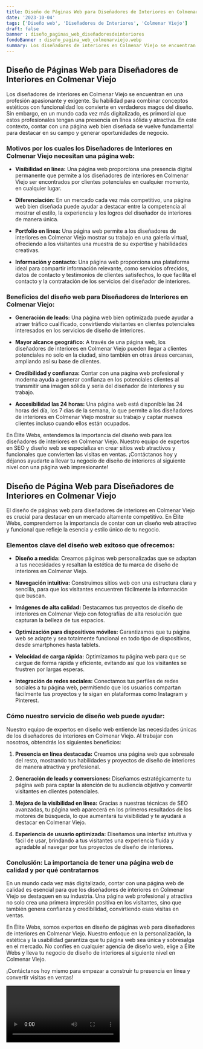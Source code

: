 ```yaml
---
title: Diseño de Páginas Web para Diseñadores de Interiores en Colmenar Viejo
date: '2023-10-04'
tags: ['Diseño web', 'Diseñadores de Interiores', 'Colmenar Viejo']
draft: false
banner : diseño_paginas_web_diseñadoresdeinteriores
fondoBanner : diseño_pagina_web_colmenarviejo.webp
summary: Los diseñadores de interiores en Colmenar Viejo se encuentran en una profesión apasionante y exigente. Su habilidad para combinar conceptos estéticos con funcionalidad los convierte en verdaderos magos del diseño. Sin embargo, en un mundo cada vez más digitalizado, es primordial que estos profesionales tengan una presencia en línea sólida y atractiva. En este contexto, contar con una página web bien diseñada se vuelve fundamental para destacar en su campo y generar oportunidades de negocio.
---
```


## Diseño de Páginas Web para Diseñadores de Interiores en Colmenar Viejo

Los diseñadores de interiores en Colmenar Viejo se encuentran en una profesión apasionante y exigente. Su habilidad para combinar conceptos estéticos con funcionalidad los convierte en verdaderos magos del diseño. Sin embargo, en un mundo cada vez más digitalizado, es primordial que estos profesionales tengan una presencia en línea sólida y atractiva. En este contexto, contar con una página web bien diseñada se vuelve fundamental para destacar en su campo y generar oportunidades de negocio.

### Motivos por los cuales los Diseñadores de Interiores en Colmenar Viejo necesitan una página web:

- **Visibilidad en línea:** Una página web proporciona una presencia digital permanente que permite a los diseñadores de interiores en Colmenar Viejo ser encontrados por clientes potenciales en cualquier momento, en cualquier lugar.

- **Diferenciación:** En un mercado cada vez más competitivo, una página web bien diseñada puede ayudar a destacar entre la competencia al mostrar el estilo, la experiencia y los logros del diseñador de interiores de manera única.

- **Portfolio en línea:** Una página web permite a los diseñadores de interiores en Colmenar Viejo mostrar su trabajo en una galería virtual, ofreciendo a los visitantes una muestra de su expertise y habilidades creativas.

- **Información y contacto:** Una página web proporciona una plataforma ideal para compartir información relevante, como servicios ofrecidos, datos de contacto y testimonios de clientes satisfechos, lo que facilita el contacto y la contratación de los servicios del diseñador de interiores.

### Beneficios del diseño web para Diseñadores de Interiores en Colmenar Viejo:

- **Generación de leads:** Una página web bien optimizada puede ayudar a atraer tráfico cualificado, convirtiendo visitantes en clientes potenciales interesados en los servicios de diseño de interiores.

- **Mayor alcance geográfico:** A través de una página web, los diseñadores de interiores en Colmenar Viejo pueden llegar a clientes potenciales no solo en la ciudad, sino también en otras áreas cercanas, ampliando así su base de clientes.

- **Credibilidad y confianza:** Contar con una página web profesional y moderna ayuda a generar confianza en los potenciales clientes al transmitir una imagen sólida y seria del diseñador de interiores y su trabajo.

- **Accesibilidad las 24 horas:** Una página web está disponible las 24 horas del día, los 7 días de la semana, lo que permite a los diseñadores de interiores en Colmenar Viejo mostrar su trabajo y captar nuevos clientes incluso cuando ellos están ocupados.

En Élite Webs, entendemos la importancia del diseño web para los diseñadores de interiores en Colmenar Viejo. Nuestro equipo de expertos en SEO y diseño web se especializa en crear sitios web atractivos y funcionales que convierten las visitas en ventas. ¡Contáctanos hoy y déjanos ayudarte a llevar tu negocio de diseño de interiores al siguiente nivel con una página web impresionante!

<GifSeo />

<Cta />

## Diseño de Página Web para Diseñadores de Interiores en Colmenar Viejo

El diseño de páginas web para diseñadores de interiores en Colmenar Viejo es crucial para destacar en un mercado altamente competitivo. En Élite Webs, comprendemos la importancia de contar con un diseño web atractivo y funcional que refleje la esencia y estilo único de tu negocio.

### Elementos clave del diseño web exitoso que ofrecemos:

- **Diseño a medida:** Creamos páginas web personalizadas que se adaptan a tus necesidades y resaltan la estética de tu marca de diseño de interiores en Colmenar Viejo.

- **Navegación intuitiva:** Construimos sitios web con una estructura clara y sencilla, para que los visitantes encuentren fácilmente la información que buscan.

- **Imágenes de alta calidad:** Destacamos tus proyectos de diseño de interiores en Colmenar Viejo con fotografías de alta resolución que capturan la belleza de tus espacios.

- **Optimización para dispositivos móviles:** Garantizamos que tu página web se adapte y sea totalmente funcional en todo tipo de dispositivos, desde smartphones hasta tablets.

- **Velocidad de carga rápida:** Optimizamos tu página web para que se cargue de forma rápida y eficiente, evitando así que los visitantes se frustren por largas esperas.

- **Integración de redes sociales:** Conectamos tus perfiles de redes sociales a tu página web, permitiendo que los usuarios compartan fácilmente tus proyectos y te sigan en plataformas como Instagram y Pinterest.

### Cómo nuestro servicio de diseño web puede ayudar:

Nuestro equipo de expertos en diseño web entiende las necesidades únicas de los diseñadores de interiores en Colmenar Viejo. Al trabajar con nosotros, obtendrás los siguientes beneficios:

1. **Presencia en línea destacada:** Creamos una página web que sobresale del resto, mostrando tus habilidades y proyectos de diseño de interiores de manera atractiva y profesional.

2. **Generación de leads y conversiones:** Diseñamos estratégicamente tu página web para captar la atención de tu audiencia objetivo y convertir visitantes en clientes potenciales.

3. **Mejora de la visibilidad en línea:** Gracias a nuestras técnicas de SEO avanzadas, tu página web aparecerá en los primeros resultados de los motores de búsqueda, lo que aumentará tu visibilidad y te ayudará a destacar en Colmenar Viejo.

4. **Experiencia de usuario optimizada:** Diseñamos una interfaz intuitiva y fácil de usar, brindando a tus visitantes una experiencia fluida y agradable al navegar por tus proyectos de diseño de interiores.

### Conclusión: La importancia de tener una página web de calidad y por qué contratarnos

En un mundo cada vez más digitalizado, contar con una página web de calidad es esencial para que los diseñadores de interiores en Colmenar Viejo se destaquen en su industria. Una página web profesional y atractiva no solo crea una primera impresión positiva en los visitantes, sino que también genera confianza y credibilidad, convirtiendo esas visitas en ventas.

En Élite Webs, somos expertos en diseño de páginas web para diseñadores de interiores en Colmenar Viejo. Nuestro enfoque en la personalización, la estética y la usabilidad garantiza que tu página web sea única y sobresalga en el mercado. No confíes en cualquier agencia de diseño web, elige a Élite Webs y lleva tu negocio de diseño de interiores al siguiente nivel en Colmenar Viejo.

¡Contáctanos hoy mismo para empezar a construir tu presencia en línea y convertir visitas en ventas!

<Video />

<CtaBot job='Diseñadores de Interiores' city='Colmenar Viejo'/>

<Gmaps query='Colmenar Viejo+españa+maps' />